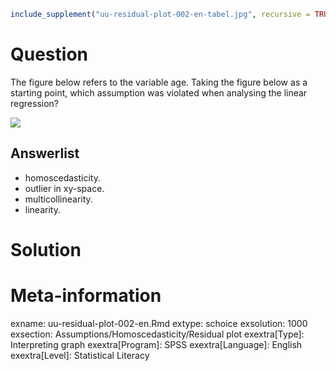 ```r
include_supplement("uu-residual-plot-002-en-tabel.jpg", recursive = TRUE)
```

Question
========
The figure below refers to the variable age. Taking the figure below as a starting point, which assumption was violated when analysing the linear regression?

![](uu-residual-plot-002-en-tabel.jpg)

Answerlist
----------
* homoscedasticity.
* outlier in xy-space.
* multicollinearity.
* linearity.


Solution
========



Meta-information
================
exname: uu-residual-plot-002-en.Rmd
extype: schoice
exsolution: 1000
exsection: Assumptions/Homoscedasticity/Residual plot
exextra[Type]: Interpreting graph
exextra[Program]: SPSS
exextra[Language]: English
exextra[Level]: Statistical Literacy
